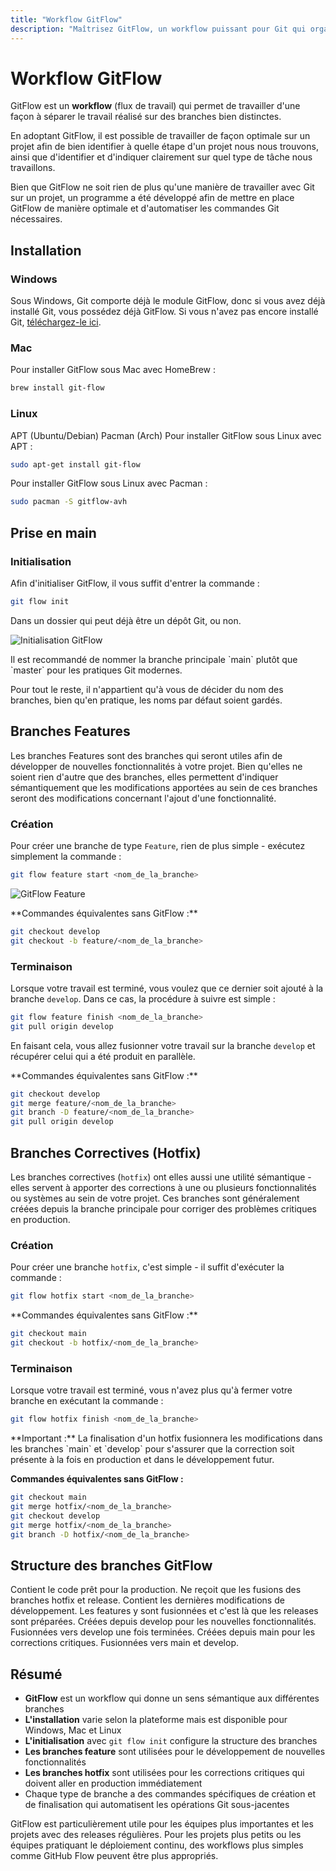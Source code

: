 ```yaml
---
title: "Workflow GitFlow"
description: "Maîtrisez GitFlow, un workflow puissant pour Git qui organise le développement en branches sémantiques. Apprenez l'installation, l'initialisation et la gestion des branches features et hotfix."
---
```


# Workflow GitFlow

GitFlow est un **workflow** (flux de travail) qui permet de travailler d'une façon à séparer le travail réalisé sur des branches bien distinctes.

En adoptant GitFlow, il est possible de travailler de façon optimale sur un projet afin de bien identifier à quelle étape d'un projet nous nous trouvons, ainsi que d'identifier et d'indiquer clairement sur quel type de tâche nous travaillons.

<Note type="info">
Bien que GitFlow ne soit rien de plus qu'une manière de travailler avec Git sur un projet, un programme a été développé afin de mettre en place GitFlow de manière optimale et d'automatiser les commandes Git nécessaires.
</Note>

## Installation

### Windows

Sous Windows, Git comporte déjà le module GitFlow, donc si vous avez déjà installé Git, vous possédez déjà GitFlow. Si vous n'avez pas encore installé Git, [téléchargez-le ici](https://git-scm.com/download/win).

### Mac

Pour installer GitFlow sous Mac avec HomeBrew :

```bash
brew install git-flow
```

### Linux

<Tabs>
<TabsList>
<TabsTrigger value="apt">APT (Ubuntu/Debian)</TabsTrigger>
<TabsTrigger value="pacman">Pacman (Arch)</TabsTrigger>
</TabsList>

<TabsContent value="apt">
Pour installer GitFlow sous Linux avec APT :

```bash
sudo apt-get install git-flow
```
</TabsContent>

<TabsContent value="pacman">
Pour installer GitFlow sous Linux avec Pacman :

```bash
sudo pacman -S gitflow-avh
```
</TabsContent>
</Tabs>

## Prise en main

### Initialisation

Afin d'initialiser GitFlow, il vous suffit d'entrer la commande :

```bash
git flow init
```

Dans un dossier qui peut déjà être un dépôt Git, ou non.

![Initialisation GitFlow](/images/docs/assets/basics/gitflow/gitflow-init.png)

<Note type="success">
Il est recommandé de nommer la branche principale `main` plutôt que `master` pour les pratiques Git modernes.

Pour tout le reste, il n'appartient qu'à vous de décider du nom des branches, bien qu'en pratique, les noms par défaut soient gardés.
</Note>

## Branches Features

Les branches Features sont des branches qui seront utiles afin de développer de nouvelles fonctionnalités à votre projet. Bien qu'elles ne soient rien d'autre que des branches, elles permettent d'indiquer sémantiquement que les modifications apportées au sein de ces branches seront des modifications concernant l'ajout d'une fonctionnalité.

### Création

Pour créer une branche de type `Feature`, rien de plus simple - exécutez simplement la commande :

```bash
git flow feature start <nom_de_la_branche>
```

![GitFlow Feature](/images/docs/assets/basics/gitflow/gitflow-feature.png)

<Note type="info">
**Commandes équivalentes sans GitFlow :**

```bash
git checkout develop
git checkout -b feature/<nom_de_la_branche>
```
</Note>

### Terminaison

Lorsque votre travail est terminé, vous voulez que ce dernier soit ajouté à la branche `develop`. Dans ce cas, la procédure à suivre est simple :

```bash
git flow feature finish <nom_de_la_branche>
git pull origin develop
```

En faisant cela, vous allez fusionner votre travail sur la branche `develop` et récupérer celui qui a été produit en parallèle.

<Note type="info">
**Commandes équivalentes sans GitFlow :**

```bash
git checkout develop
git merge feature/<nom_de_la_branche>
git branch -D feature/<nom_de_la_branche>
git pull origin develop
```
</Note>

## Branches Correctives (Hotfix)

Les branches correctives (`hotfix`) ont elles aussi une utilité sémantique - elles servent à apporter des corrections à une ou plusieurs fonctionnalités ou systèmes au sein de votre projet. Ces branches sont généralement créées depuis la branche principale pour corriger des problèmes critiques en production.

### Création

Pour créer une branche `hotfix`, c'est simple - il suffit d'exécuter la commande :

```bash
git flow hotfix start <nom_de_la_branche>
```

<Note type="info">
**Commandes équivalentes sans GitFlow :**

```bash
git checkout main
git checkout -b hotfix/<nom_de_la_branche>
```
</Note>

### Terminaison

Lorsque votre travail est terminé, vous n'avez plus qu'à fermer votre branche en exécutant la commande :

```bash
git flow hotfix finish <nom_de_la_branche>
```

<Note type="warning">
**Important :** La finalisation d'un hotfix fusionnera les modifications dans les branches `main` et `develop` pour s'assurer que la correction soit présente à la fois en production et dans le développement futur.

**Commandes équivalentes sans GitFlow :**

```bash
git checkout main
git merge hotfix/<nom_de_la_branche>
git checkout develop
git merge hotfix/<nom_de_la_branche>
git branch -D hotfix/<nom_de_la_branche>
```
</Note>

## Structure des branches GitFlow

<Stepper>
  <StepperItem title="Branche Main">
    Contient le code prêt pour la production. Ne reçoit que les fusions des branches hotfix et release.
  </StepperItem>
  <StepperItem title="Branche Develop">
    Contient les dernières modifications de développement. Les features y sont fusionnées et c'est là que les releases sont préparées.
  </StepperItem>
  <StepperItem title="Branches Feature">
    Créées depuis develop pour les nouvelles fonctionnalités. Fusionnées vers develop une fois terminées.
  </StepperItem>
  <StepperItem title="Branches Hotfix">
    Créées depuis main pour les corrections critiques. Fusionnées vers main et develop.
  </StepperItem>
</Stepper>

## Résumé

- **GitFlow** est un workflow qui donne un sens sémantique aux différentes branches
- **L'installation** varie selon la plateforme mais est disponible pour Windows, Mac et Linux
- **L'initialisation** avec `git flow init` configure la structure des branches
- **Les branches feature** sont utilisées pour le développement de nouvelles fonctionnalités
- **Les branches hotfix** sont utilisées pour les corrections critiques qui doivent aller en production immédiatement
- Chaque type de branche a des commandes spécifiques de création et de finalisation qui automatisent les opérations Git sous-jacentes

<Note>
GitFlow est particulièrement utile pour les équipes plus importantes et les projets avec des releases régulières. Pour les projets plus petits ou les équipes pratiquant le déploiement continu, des workflows plus simples comme GitHub Flow peuvent être plus appropriés.
</Note>
